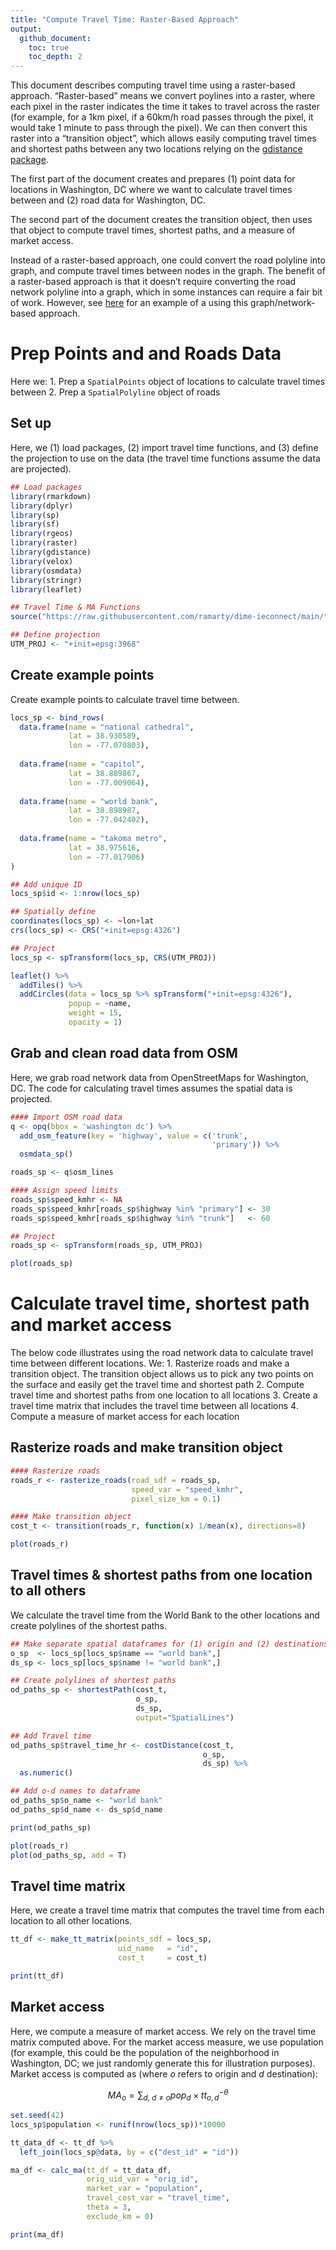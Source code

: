```yaml
---
title: "Compute Travel Time: Raster-Based Approach"
output:
  github_document:
    toc: true
    toc_depth: 2
---
```


This document describes computing travel time using a raster-based approach. "Raster-based" means we convert poylines into a raster, where each pixel in the raster indicates the time it takes to travel across the raster (for example, for a 1km pixel, if a 60km/h road passes through the pixel, it would take 1 minute to pass through the pixel). We can then convert this raster into a "transition object", which allows easily computing travel times and shortest paths between any two locations relying on the [gdistance package](https://cran.microsoft.com/snapshot/2014-12-09/web/packages/gdistance/vignettes/gdistance.pdf).

The first part of the document creates and prepares (1) point data for locations in Washington, DC where we want to calculate travel times between and (2) road data for Washington, DC. 

The second part of the document creates the transition object, then uses that object to compute travel times, shortest paths, and a measure of market access.

Instead of a raster-based approach, one could convert the road polyline into graph, and compute travel times between nodes in the graph. The benefit of a raster-based approach is that it doesn't require converting the road network polyline into a graph, which in some instances can require a fair bit of work. However, see [here](https://r-spatial.org/r/2019/09/26/spatial-networks.html) for an example of a using this graph/network-based approach.

# Prep Points and and Roads Data
Here we:
1. Prep a `SpatialPoints` object of locations to calculate travel times between
2. Prep a `SpatialPolyline` object of roads

## Set up
Here, we (1) load packages, (2) import travel time functions, and (3) define the projection to use on the data (the travel time functions assume the data are projected).
```r
## Load packages
library(rmarkdown)
library(dplyr)
library(sp)
library(sf)
library(rgeos)
library(raster)
library(gdistance)
library(velox)
library(osmdata)
library(stringr)
library(leaflet)

## Travel Time & MA Functions
source("https://raw.githubusercontent.com/ramarty/dime-ieconnect/main/travel-time-raster/travel-time-raster.R")

## Define projection
UTM_PROJ <- "+init=epsg:3968"
```

## Create example points
Create example points to calculate travel time between. 
```r
locs_sp <- bind_rows(
  data.frame(name = "national cathedral",
             lat = 38.930589,
             lon = -77.070803),
  
  data.frame(name = "capitol",
             lat = 38.889867,
             lon = -77.009064),
  
  data.frame(name = "world bank",
             lat = 38.898987,
             lon = -77.042402),
  
  data.frame(name = "takoma metro",
             lat = 38.975616,
             lon = -77.017906)
)

## Add unique ID
locs_sp$id <- 1:nrow(locs_sp)

## Spatially define
coordinates(locs_sp) <- ~lon+lat
crs(locs_sp) <- CRS("+init=epsg:4326")

## Project
locs_sp <- spTransform(locs_sp, CRS(UTM_PROJ))
```

```r
leaflet() %>%
  addTiles() %>%
  addCircles(data = locs_sp %>% spTransform("+init=epsg:4326"), 
             popup = ~name,
             weight = 15,
             opacity = 1)
```

## Grab and clean road data from OSM
Here, we grab road network data from OpenStreetMaps for Washington, DC. The code for calculating travel times assumes the spatial data is projected.
```r
#### Import OSM road data
q <- opq(bbox = 'washington dc') %>%
  add_osm_feature(key = 'highway', value = c('trunk',
                                             'primary')) %>%
  osmdata_sp()

roads_sp <- q$osm_lines

#### Assign speed limits
roads_sp$speed_kmhr <- NA
roads_sp$speed_kmhr[roads_sp$highway %in% "primary"] <- 30
roads_sp$speed_kmhr[roads_sp$highway %in% "trunk"]   <- 60

## Project
roads_sp <- spTransform(roads_sp, UTM_PROJ)
```

```r
plot(roads_sp)
```

# Calculate travel time, shortest path and market access
The below code illustrates using the road network data to calculate travel time between different locations. We:
1. Rasterize roads and make a transition object. The transition object allows us to pick any two points on the surface and easily get the travel time and shortest path
2. Compute travel time and shortest paths from one location to all locations
3. Create a travel time matrix that includes the travel time between all locations
4. Compute a measure of market access for each location

## Rasterize roads and make transition object
```r
#### Rasterize roads
roads_r <- rasterize_roads(road_sdf = roads_sp,
                           speed_var = "speed_kmhr",
                           pixel_size_km = 0.1)

#### Make transition object
cost_t <- transition(roads_r, function(x) 1/mean(x), directions=8)
```

```r
plot(roads_r)
```

## Travel times & shortest paths from one location to all others
We calculate the travel time from the World Bank to the other locations and create polylines of the shortest paths.
```r
## Make separate spatial dataframes for (1) origin and (2) destinations 
o_sp  <- locs_sp[locs_sp$name == "world bank",]
ds_sp <- locs_sp[locs_sp$name != "world bank",]

## Create polylines of shortest paths
od_paths_sp <- shortestPath(cost_t, 
                            o_sp, 
                            ds_sp, 
                            output="SpatialLines")

## Add Travel time
od_paths_sp$travel_time_hr <- costDistance(cost_t,
                                           o_sp,
                                           ds_sp) %>% 
  as.numeric()

## Add o-d names to dataframe
od_paths_sp$o_name <- "world bank"
od_paths_sp$d_name <- ds_sp$d_name
```

```r
print(od_paths_sp)
```

```r
plot(roads_r)
plot(od_paths_sp, add = T)
```

## Travel time matrix
Here, we create a travel time matrix that computes the travel time from each location to all other locations.
```r
tt_df <- make_tt_matrix(points_sdf = locs_sp,
                        uid_name   = "id",
                        cost_t     = cost_t)
```

```r
print(tt_df)
```


## Market access
Here, we compute a measure of market access. We rely on the travel time matrix computed above. For the market access measure, we use population (for example, this could be the population of the neighborhood in Washington, DC; we just randomly generate this for illustration purposes). Market access is computed as (where $o$ refers to origin and $d$ destination):

$$MA_{o} = \sum_{d,~d \neq o} pop_d \times tt_{o,d}^{-\theta}$$
```r
set.seed(42)
locs_sp$population <- runif(nrow(locs_sp))*10000

tt_data_df <- tt_df %>%
  left_join(locs_sp@data, by = c("dest_id" = "id"))

ma_df <- calc_ma(tt_df = tt_data_df,
                 orig_uid_var = "orig_id",
                 market_var = "population",
                 travel_cost_var = "travel_time",
                 theta = 3,
                 exclude_km = 0)
```

```r
print(ma_df)
```

